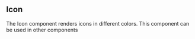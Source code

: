 
<Meta title="IconOld" />


## Icon

The Icon component renders icons in different colors. This component can be used in other components

<Canvas>
  <Story name="Default">
    <div>
      <Box>
        <Icon name="star" color="#000" />
        <Icon name="star" color="#888888" />
        <Icon name="github" color="#1b8ceb" hasBorder />
        <Icon name="gift" color="#00d1b2" />
        <Icon name="bug" color="#e91e63" />
      </Box>
      <Box>
        <Icon name="star" color="#000" isInverted />
        <Icon name="star" color="#888888" isInverted />
        <Icon name="github" color="#1b8ceb" isInverted />
        <Icon name="gift" color="#00d1b2" isInverted />
        <Icon name="bug" color="#e91e63" isInverted />
      </Box>
      <Box>
        <Icon name="star" color="#000" isCircular hasBorder />
        <Icon name="github" color="#1b8ceb" isCircular isInverted />
        <Icon name="bug" color="#00d1b2" isCircular isInverted />
      </Box>
    </div>
  </Story>
</Canvas>

<Canvas>
  <Story name="With Different Sizes">
    <Box>
      <Icon name="star" color="#000" isInverted size="0.785rem" />
      <Icon name="star" color="#888888" isInverted />
      <Icon name="github" color="#1b8ceb" isInverted size="1.5rem" />
      <Icon name="gift" color="#00d1b2" isInverted size="2.0rem" />
      <Icon name="bug" color="#e91e63" isInverted size="3rem" />
    </Box>
  </Story>
</Canvas>

<Canvas>
  <Story name="Social Icons">
    <Box>
      <Icon name="twitter" color="#000" isInverted />
      <Icon name="linkedin" color="#888888" isInverted />
      <Icon name="github" color="#1b8ceb" isInverted />
    </Box>
  </Story>
</Canvas>
